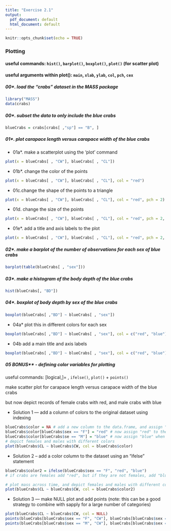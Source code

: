 ```yaml
---
title: "Exercise 2.1"
output:
  pdf_document: default
  html_document: default
---
```


```r
knitr::opts_chunk$set(echo = TRUE)
```
### Plotting
#### useful commands: `hist()`, `barplot()`, `boxplot()`, `plot()` (for scatter plot)
#### useful arguments within plot(): `main`, `xlab`, `ylab`, `col`, `pch`, `cex`


##### 00*. load the "crabs" dataset in the MASS package

```r
library("MASS")
data(crabs)
```


##### 00*. subset the data to only include the blue crabs
```r
blueCrabs = crabs[crabs[ ,"sp"] == "B", ]

```


##### 01*. plot carapace length versus carapace width of the blue crabs

- 01a*. make a scatterplot using the 'plot' command
```r
plot(x = blueCrabs[ , "CW"], blueCrabs[ , "CL"])

```

- 01b*. change the color of the points
```r
plot(x = blueCrabs[ , "CW"], blueCrabs[ , "CL"], col = "red")

```
- 01c.change the shape of the points to a triangle
```r
plot(x = blueCrabs[ , "CW"], blueCrabs[ , "CL"], col = "red", pch = 2)

```

- 01d. change the size of the points
```r
plot(x = blueCrabs[ , "CW"], blueCrabs[ , "CL"], col = "red", pch = 2, cex = 2)
```


- 01e*. add a title and axis labels to the plot
```r
plot(x = blueCrabs[ , "CW"], blueCrabs[ , "CL"], col = "red", pch = 2, cex = 2, xlab = "Carapace width (mm)", ylab = "Carapace length (mm)", main = "Carapace length versus carapace width of blue crabs")

```

##### 02*. make a barplot of the number of observations for each sex of blue crabs
```r
barplot(table(blueCrabs[ , "sex"]))

```

##### 03*. make a histogram of the body depth of the blue crabs
```r
hist(blueCrabs[, "BD"])

```

##### 04*. boxplot of body depth by sex of the blue crabs
```r
boxplot(blueCrabs[ ,"BD"] ~ blueCrabs[ , "sex"])

```

- 04a* plot this in different colors for each sex
```r
boxplot(blueCrabs[ ,"BD"] ~ blueCrabs[ , "sex"], col = c("red", "blue"))

```

- 04b add a main title and axis labels
```r
boxplot(blueCrabs[ ,"BD"] ~ blueCrabs[ , "sex"], col = c("red", "blue"), main = "Blue crab body depth by sex", ylab = "Sex", xlab = "Body depth (mm)")

```


##### 05 BONUS** - defining color variables for plotting
 useful commands: [logical,]= , `ifelse()`, `plot()` + `points()`

make scatter plot for carapace length versus carapace width of the blue crabs

but now depict records of female crabs with red, and male crabs with blue

- Solution 1 --- add a column of colors to the original dataset using indexing
```r
blueCrabs$color = NA # add a new column to the data.frame, and assign "dummy" values for now
blueCrabs$color[blueCrabs$sex == "F"] = "red" # now assign "red" to the new column when rats are femals
blueCrabs$color[blueCrabs$se == "M"] = "blue" # now assign "blue" when they are males
# depict females and males with different colors
plot(blueCrabs$CL ~ blueCrabs$CW, col = blueCrabs$color)

```


- Solution 2 -- add a color column to the dataset using an "ifelse" statement
```r
blueCrabs$color2 = ifelse(blueCrabs$sex == "F", "red", "blue")
# if crabs are females add "red", but if they are not females, add "blue" to the new column

# plot mass across time, and depict females and males with different colors
plot(blueCrabs$CL ~ blueCrabs$CW, col = blueCrabs$color2)

```

- Solution 3 --- make NULL plot and add points  (note: this can be a good strategy to combine with sapply for a large number of categories)
```r
plot(blueCrabs$CL ~ blueCrabs$CW, col = NULL)
points(blueCrabs[blueCrabs$sex == "F", "CW"], blueCrabs[blueCrabs$sex == "F", "CL"], col = "red")
points(blueCrabs[blueCrabs$sex == "M", "CW"], blueCrabs[blueCrabs$sex == "M", "CL"], col = "blue")

```



